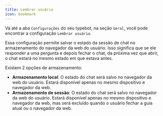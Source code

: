 ```yaml
---
title: Lembrar usuário
icon: bookmark
---
```


Vá até a aba `Configurações` do seu typebot, na seção `Geral`, você pode encontrar a configuração `Lembrar usuário`.

Essa configuração permite salvar o estado da sessão de chat no armazenamento do navegador da web do usuário. Isso significa que se ele responder a uma pergunta e depois fechar o chat, da próxima vez que abrir, o chat estará no mesmo estado em que estava antes.

Existem 2 opções de armazenamento:

- **Armazenamento local**: O estado do chat será salvo no navegador da web do usuário. Estará disponível apenas no mesmo dispositivo e navegador da web.
- **Armazenamento de sessão**: O estado do chat será salvo no navegador da web do usuário. Estará disponível apenas no mesmo dispositivo e navegador da web, mas será excluído quando o usuário fechar a guia atual ou o navegador da web.
